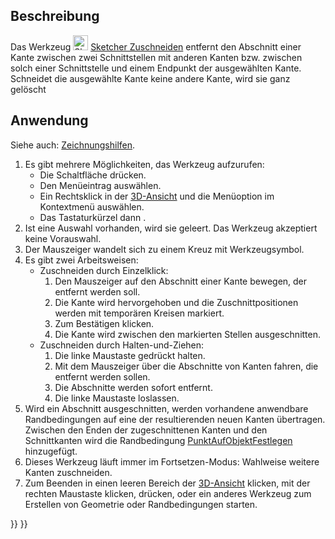 <languages/>

{{Docnav/de
|[[Sketcher_CreateChamfer/de|FaseErstellen]]
|[[Sketcher_Split/de|Teilen]]
|[[Sketcher_Workbench/de|Sketcher]]
|IconL=Sketcher_CreateChamfer.svg
|IconR=Sketcher_Split.svg
|IconC=Workbench_Sketcher.svg
}}

{{GuiCommand/de
|Name=Sketcher Trimming
|Name/de=Sketcher Zuschneiden
|MenuLocation=Skizze → Sketcher-Werkzeuge → Kante verkürzen
|Workbenches=[[Sketcher_Workbench/de|Sketcher]]
|Shortcut={{KEY|G}} {{KEY|T}}
|Version=0.12
|SeeAlso=[[Sketcher_Split/de|Sketcher Teilen]], [[Sketcher_Extend/de|Sketcher Verlängern]]
}}

<span id="Description"></span>
==Beschreibung==

Das Werkzeug [[Image:Sketcher_Trimming.svg|24px]] [[Sketcher_Trimming/de|Sketcher Zuschneiden]] entfernt den Abschnitt einer Kante zwischen zwei Schnittstellen mit anderen Kanten bzw. zwischen solch einer Schnittstelle und einem Endpunkt der ausgewählten Kante. Schneidet die ausgewählte Kante keine andere Kante, wird sie ganz gelöscht

<span id="Usage"></span>
==Anwendung==

Siehe auch: [[Sketcher_Workbench/de#Zeichnungshilfen|Zeichnungshilfen]].

# Es gibt mehrere Möglichkeiten, das Werkzeug aufzurufen:
#* Die Schaltfläche {{Button|[[Image:Sketcher_Trimming.svg|16px]] [[Sketcher_Trimming/de|Kante verkürzen]]}} drücken.
#* Den Menüeintrag {{MenuCommand|Skizze → Sketcher-Werkzeuge → [[Image:Sketcher_Trimming.svg|16px]] Kante verkürzen}} auswählen.
#* Ein Rechtsklick in der [[3D_View/de|3D-Ansicht]] und die Menüoption {{MenuCommand|[[Image:Sketcher_Trimming.svg|16px]] Kante verkürzen}} im Kontextmenü auswählen.
#* Das Tastaturkürzel {{KEY|G}} dann {{KEY|T}}.
# Ist eine Auswahl vorhanden, wird sie geleert. Das Werkzeug akzeptiert keine Vorauswahl.
# Der Mauszeiger wandelt sich zu einem Kreuz mit Werkzeugsymbol.
# Es gibt zwei Arbeitsweisen:
#* Zuschneiden durch Einzelklick:
#*# Den Mauszeiger auf den Abschnitt einer Kante bewegen, der entfernt werden soll.
#*# Die Kante wird hervorgehoben und die Zuschnittpositionen werden mit temporären Kreisen markiert.
#*# Zum Bestätigen klicken.
#*# Die Kante wird zwischen den markierten Stellen ausgeschnitten.
#* Zuschneiden durch Halten-und-Ziehen: {{Version/de|1.0}}
#*# Die linke Maustaste gedrückt halten.
#*# Mit dem Mauszeiger über die Abschnitte von Kanten fahren, die entfernt werden sollen.
#*# Die Abschnitte werden sofort entfernt.
#*# Die linke Maustaste loslassen.
# Wird ein Abschnitt ausgeschnitten, werden vorhandene anwendbare Randbedingungen auf eine der resultierenden neuen Kanten übertragen. Zwischen den Enden der zugeschnittenen Kanten und den Schnittkanten wird die Randbedingung [[Sketcher_ConstrainPointOnObject/de|PunktAufObjektFestlegen]] hinzugefügt.
# Dieses Werkzeug läuft immer im Fortsetzen-Modus: Wahlweise weitere Kanten zuschneiden.
# Zum Beenden in einen leeren Bereich der [[3D_View/de|3D-Ansicht]] klicken, mit der rechten Maustaste klicken, {{KEY|Esc}} drücken, oder ein anderes Werkzeug zum Erstellen von Geometrie oder Randbedingungen starten.


{{Docnav/de
|[[Sketcher_CreateChamfer/de|FaseErstellen]]
|[[Sketcher_Split/de|Teilen]]
|[[Sketcher_Workbench/de|Sketcher]]
|IconL=Sketcher_CreateChamfer.svg
|IconR=Sketcher_Split.svg
|IconC=Workbench_Sketcher.svg
}}

{{Sketcher_Tools_navi{{#translation:}}}}
{{Userdocnavi{{#translation:}}}}